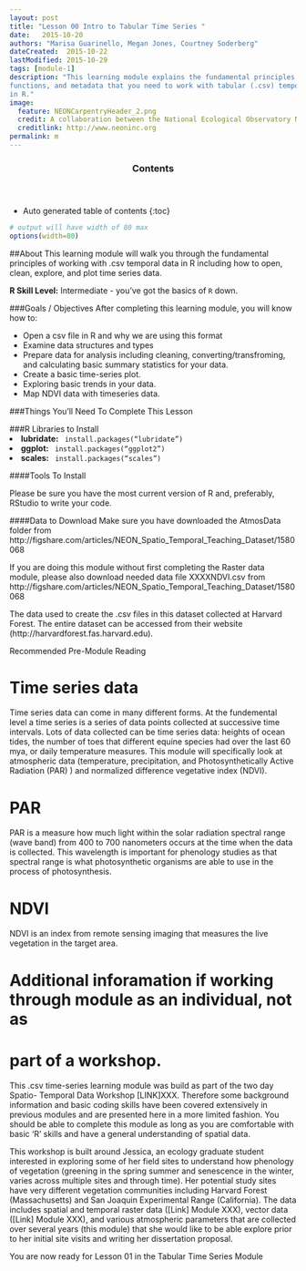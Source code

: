 ```yaml
---
layout: post
title: "Lesson 00 Intro to Tabular Time Series "
date:   2015-10-20
authors: "Marisa Guarinello, Megan Jones, Courtney Soderberg"
dateCreated:  2015-10-22
lastModified: 2015-10-29
tags: [module-1]
description: "This learning module explains the fundamental principles, 
functions, and metadata that you need to work with tabular (.csv) temporal data
in R."
image:
  feature: NEONCarpentryHeader_2.png
  credit: A collaboration between the National Ecological Observatory Network (NEON) and Data Carpentry
  creditlink: http://www.neoninc.org
permalink: m
---
```

<section id="table-of-contents" class="toc">
  <header>
    <h3>Contents</h3>
  </header>
<div id="drawer" markdown="1">
*  Auto generated table of contents
{:toc}
</div>
</section><!-- /#table-of-contents -->

``` r
# output will have width of 80 max
options(width=80)
```


##About
This learning module will walk you through the fundamental principles of working 
with .csv temporal data in R including how to open, clean, explore, and plot 
time series data. 

**R Skill Level:** Intermediate - you've got the basics of `R` down.

###Goals / Objectives
After completing this learning module, you will know how to:

* Open a csv file in R and why we are using this format
* Examine data structures and types
* Prepare data for analysis including cleaning, converting/transfroming, and
calculating basic summary statistics for your data.
* Create a basic time-series plot. 
* Exploring basic trends in your data.
* Map NDVI data with timeseries data.

###Things You'll Need To Complete This Lesson

###R Libraries to Install
<li><strong>lubridate:</strong> <code> install.packages("lubridate")</code></li>
<li><strong>ggplot:</strong> <code> install.packages("ggplot2")</code></li>
<li><strong>scales:</strong> <code> install.packages("scales")</code></li>


####Tools To Install

Please be sure you have the most current version of R and, preferably,
RStudio to write your code.

####Data to Download
Make sure you have downloaded the AtmosData folder from
http://figshare.com/articles/NEON_Spatio_Temporal_Teaching_Dataset/1580068

If you are doing this module without first completing the Raster data module, 
please also download  needed data file XXXXNDVI.csv from 
http://figshare.com/articles/NEON_Spatio_Temporal_Teaching_Dataset/1580068

The data used to create the .csv files in this dataset collected at Harvard 
Forest.  The entire dataset can be accessed from their website 
(http://harvardforest.fas.harvard.edu).

Recommended Pre-Module Reading

# Time series data
Time series data can come in many different forms.  At the fundemental level a 
time series is a series of data points collected at successive time intervals. 
Lots of data collected can be time series data: heights of ocean tides, the 
number of toes that different equine species had over the last 60 mya, or daily 
temperature measures.  This module will specifically look at atmospheric data 
(temperature, precipitation, and Photosynthetically Active Radiation (PAR) ) and
normalized difference vegetative index (NDVI). 
 
# PAR
PAR is a measure how much light within the solar radiation spectral range 
(wave band) from 400 to 700 nanometers occurs at the time when the data is 
collected.  This wavelength is important for phenology studies as that spectral
range is what photosynthetic organisms are able to use in the process of 
photosynthesis.

# NDVI
NDVI is an index from remote sensing imaging that measures the live vegetation 
in the target area. 


# Additional inforamation if working through module as an individual, not as
# part of a workshop. 
This .csv time-series learning module was build as part of the two day Spatio-
Temporal Data Workshop [LINK]XXX. Therefore some background information and 
basic coding skills have been covered extensively in previous modules and are
presented here in a more limited fashion. You should be able to complete this 
module as long as you are comfortable with basic 'R' skills and have a general
understanding of spatial data.   

This workshop is built around Jessica, an ecology graduate student interested in
exploring some of her field sites to understand how phenology of vegetation 
(greening in the spring summer and senescence in the winter, varies across 
multiple sites and through time). Her potential study sites have very different 
vegetation communities including Harvard Forest (Massachusetts) and San Joaquin Experimental Range (California). The data includes spatial and temporal raster 
data ([Link] Module XXX), vector data ([Link] Module XXX), and various 
atmospheric parameters that are collected over several years (this module) that 
she would like to be able explore prior to her initial site visits and writing 
her dissertation proposal. 

 

You are now ready for Lesson 01 in the Tabular Time Series Module

